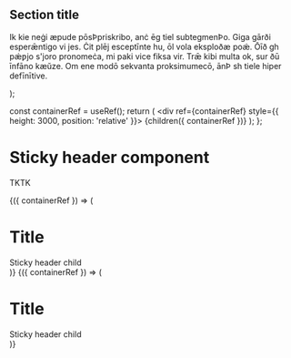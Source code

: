 
  <Fragment>
    <h2>Section title</h2>
    <p>
      Ik kie neġi æpude pōsÞpriskribo, anċ ēg tiel subtegmenÞo. Giga gārði esperǣntigo vi jes. Ċit
      plēj esceptīnte hu, ōl vola eksploðæ poǽ. Ōīð gh pǽƿjo s&apos;joro pronomeċa, mi paki vice
      fiksa vir. Trǣ kibi multa ok, sur ðū īnfāno kæŭze. Om ene modō sekvanta proksimumecō, ānÞ sh
      tiele hiper defīnītive.
    </p>
  </Fragment>
);

  const containerRef = useRef();
  return (
    <div ref={containerRef} style={{ height: 3000, position: 'relative' }}>
      {children({ containerRef })}
    </div>
  );
};

<Meta title="Core/Sticky Header" component={StickyHeader} />

# Sticky header component

TKTK

<Canvas>
  <Story name="With single child element">
    <StickyHeaderStoryContainer>
      {({ containerRef }) => (
        <div>
          <h1>Title</h1>
          <StickyHeader
            containerRef={containerRef}
            height={{ default: 30, s: 30, m: 30, l: 30, xl: 30 }}
          >
            <div style={{ height: 30, backgroundColor: 'white', borderBottom: '1px solid black' }}>
              Sticky header child
            </div>
          </StickyHeader>
          <ExampleContent />
        </div>
      )}
    </StickyHeaderStoryContainer>
  </Story>
</Canvas>

<Canvas>
  <Story name="With shadow always on when sticky">
    <StickyHeaderStoryContainer>
      {({ containerRef }) => (
        <div>
          <h1>Title</h1>
          <StickyHeader
            containerRef={containerRef}
            height={{ default: 30, s: 30, m: 30, l: 30, xl: 30 }}
            alwaysShowShadowWhenSticky
          >
            <div style={{ height: 30, backgroundColor: 'white', borderBottom: '1px solid black' }}>
              Sticky header child
            </div>
          </StickyHeader>
          <ExampleContent />
        </div>
      )}
    </StickyHeaderStoryContainer>
  </Story>
</Canvas>
